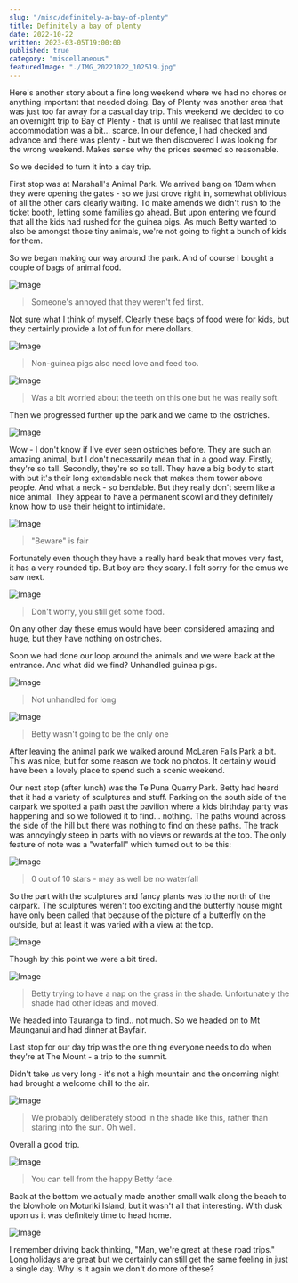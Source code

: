 ```yaml
---
slug: "/misc/definitely-a-bay-of-plenty"
title: Definitely a bay of plenty
date: 2022-10-22
written: 2023-03-05T19:00:00
published: true
category: "miscellaneous"
featuredImage: "./IMG_20221022_102519.jpg"
---
```


Here's another story about a fine long weekend where we had no chores or anything important that needed doing.  Bay of Plenty was another area that was just too far away for a casual day trip.  This weekend we decided to do an overnight trip to Bay of Plenty - that is until we realised that last minute accommodation was a bit... scarce.  In our defence, I had checked and advance and there was plenty - but we then discovered I was looking for the wrong weekend.  Makes sense why the prices seemed so reasonable.

So we decided to turn it into a day trip.

First stop was at Marshall's Animal Park.  We arrived bang on 10am when they were opening the gates - so we just drove right in, somewhat oblivious of all the other cars clearly waiting.  To make amends we didn't rush to the ticket booth, letting some families go ahead.  But upon entering we found that all the kids had rushed for the guinea pigs.  As much Betty wanted to also be amongst those tiny animals, we're not going to fight a bunch of kids for them.

So we began making our way around the park.  And of course I bought a couple of bags of animal food.

![Image](./IMG_20221022_101848.jpg)

> Someone's annoyed that they weren't fed first.

Not sure what I think of myself.  Clearly these bags of food were for kids, but they certainly provide a lot of fun for mere dollars.

![Image](./IMG_20221022_102519.jpg)

> Non-guinea pigs also need love and feed too.

![Image](./IMG_20221022_103959.jpg)

> Was a bit worried about the teeth on this one but he was really soft.

Then we progressed further up the park and we came to the ostriches.

![Image](./IMG_20221022_104245.jpg)

Wow - I don't know if I've ever seen ostriches before.  They are such an amazing animal, but I don't necessarily mean that in a good way.  Firstly, they're so tall.  Secondly, they're so so tall.  They have a big body to start with but it's their long extendable neck that makes them tower above people.  And what a neck - so bendable.  But they really don't seem like a nice animal.  They appear to have a permanent scowl and they definitely know how to use their height to intimidate.

![Image](./IMG_20221022_105413.jpg)

> "Beware" is fair

Fortunately even though they have a really hard beak that moves very fast, it has a very rounded tip.  But boy are they scary.  I felt sorry for the emus we saw next.

![Image](./IMG_20221022_110047.jpg)

> Don't worry, you still get some food.

On any other day these emus would have been considered amazing and huge, but they have nothing on ostriches.

Soon we had done our loop around the animals and we were back at the entrance.  And what did we find?  Unhandled guinea pigs.

![Image](./IMG_20221022_111621.jpg)

> Not unhandled for long

![Image](./IMG_20221022_111807.jpg)

> Betty wasn't going to be the only one

After leaving the animal park we walked around McLaren Falls Park a bit.  This was nice, but for some reason we took no photos.  It certainly would have been a lovely place to spend such a scenic weekend.

Our next stop (after lunch) was the Te Puna Quarry Park.  Betty had heard that it had a variety of sculptures and stuff.  Parking on the south side of the carpark we spotted a path past the pavilion where a kids birthday party was happening and so we followed it to find... nothing.  The paths wound across the side of the hill but there was nothing to find on these paths.  The track was annoyingly steep in parts with no views or rewards at the top.  The only feature of note was a "waterfall" which turned out to be this:

![Image](./IMG_20221022_144433.jpg)

> 0 out of 10 stars - may as well be no waterfall

So the part with the sculptures and fancy plants was to the north of the carpark.  The sculptures weren't too exciting and the butterfly house might have only been called that because of the picture of a butterfly on the outside, but at least it was varied with a view at the top.

![Image](./IMG_20221022_151338.jpg)

Though by this point we were a bit tired.

![Image](./IMG_20221022_151609.jpg)

> Betty trying to have a nap on the grass in the shade.  Unfortunately the shade had other ideas and moved.

We headed into Tauranga to find.. not much.  So we headed on to Mt Maunganui and had dinner at Bayfair.

Last stop for our day trip was the one thing everyone needs to do when they're at The Mount - a trip to the summit.

Didn't take us very long - it's not a high mountain and the oncoming night had brought a welcome chill to the air.

![Image](./IMG_20221022_184044.jpg)

> We probably deliberately stood in the shade like this, rather than staring into the sun.  Oh well.

Overall a good trip.

![Image](./IMG_20221022_184658.jpg)

> You can tell from the happy Betty face.

Back at the bottom we actually made another small walk along the beach to the blowhole on Moturiki Island, but it wasn't all that interesting.  With dusk upon us it was definitely time to head home.

![Image](./IMG_20221022_191004.jpg)

I remember driving back thinking, "Man, we're great at these road trips."  Long holidays are great but we certainly can still get the same feeling in just a single day.  Why is it again we don't do more of these?